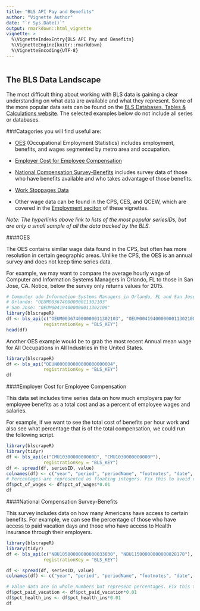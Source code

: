 ```yaml
---
title: "BLS API Pay and Benefits"
author: "Vignette Author"
date: "`r Sys.Date()`"
output: rmarkdown::html_vignette
vignette: >
  %\VignetteIndexEntry{BLS API Pay and Benefits}
  %\VignetteEngine{knitr::rmarkdown}
  %\VignetteEncoding{UTF-8}
---
```

```r
```

## The BLS Data Landscape

The most difficult thing about working with BLS data is gaining a clear understanding on what data are available and what they represent. Some of the more popular data sets can be found on the [BLS Databases, Tables & Calculations website](http://www.bls.gov/data/). The selected examples below do not include all series or databases.

###Catagories you will find useful are:

* [OES](http://beta.bls.gov/dataQuery/find?fq=survey:[oe]&q=oe) (Occupational Employment Statistics) includes employment, benefits, and wages segmented by metro area and occupation.

* [Employer Cost for Employee Compensation](http://data.bls.gov/cgi-bin/surveymost?cm)

* [National Compensation Survey-Benefits](http://data.bls.gov/cgi-bin/surveymost?nb) includes survey data of those who have benefits available and who takes advantage of those benefits.

* [Work Stoppages Data](http://data.bls.gov/cgi-bin/surveymost?ws)

* Other wage data can be found in the CPS, CES, and QCEW, which are covered in the [Employment seciton](https://github.com/keberwein/blscrapeR/blob/master/vignettes/bls-query.Rmd) of these vignettes.

*Note: The hyperlinks above link to lists of the most popular seriesIDs, but are only a small sample of all the data tracked by the BLS.*

####OES

The OES contains similar wage data found in the CPS, but often has more resolution in certain geographic areas. Unlike the CPS, the OES is an annual survey and does not keep time series data.

For example, we may want to compare the average hourly wage of Computer and Information Systems Managers in Orlando, FL to those in San Jose, CA. Notice, below the survey only returns values for 2015.

```r
# Computer adn Information Systems Managers in Orlando, FL and San Jose, CA.
# Orlando: "OEUM003674000000011302103"
# San Jose: "OEUM004194000000011302108"
library(blscrapeR)
df <- bls_api(c("OEUM003674000000011302103", "OEUM004194000000011302108"),
              registrationKey = "BLS_KEY")
head(df)
```


Another OES example would be to grab the most recent Annual mean wage for All Occupations in All Industries in the United States.

```r
library(blscrapeR)
df <- bls_api("OEUN000000000000000000004",
              registrationKey = "BLS_KEY")
df
```


####Employer Cost for Employee Compensation

This data set includes time series data on how much employers pay for employee benefits as a total cost and as a percent of employee wages and salaries.

For example, if we want to see the total cost of benefits per hour work and also see what percentage that is of the total compensation, we could run the following script.

```r
library(blscrapeR)
library(tidyr)
df <- bls_api(c("CMU1030000000000D", "CMU1030000000000P"), 
              registrationKey = "BLS_KEY")
df <- spread(df, seriesID, value)
colnames(df) <- c("year", "period", "periodName", "footnotes", "date", "hourly_cost", "pct_of_wages")
# Percentages are represented as floating integers. Fix this to avoid confusion.
df$pct_of_wages <- df$pct_of_wages*0.01
df
```


####National Compensation Survey-Benefits

This survey includes data on how many Americans have access to certain benefits. For example, we can see the percentage of those who have access to paid vacation days and those who have access to Health insurance through their employers.

```r
library(blscrapeR)
library(tidyr)
df <- bls_api(c("NBU10500000000000033030", "NBU11500000000000028178"), 
              registrationKey = "BLS_KEY")

df <- spread(df, seriesID, value)
colnames(df) <- c("year", "period", "periodName", "footnotes", "date", "pct_paid_vacation", "pct_health_ins")

# Value data are in whole numbers but represent percentages. Fix this to avoid confusion.
df$pct_paid_vacation <- df$pct_paid_vacation*0.01
df$pct_health_ins <- df$pct_health_ins*0.01
df
```



